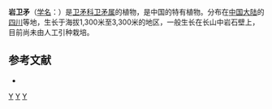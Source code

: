 {{Speciesbox 
| taxon = Euonymus saxicolus
| authority = Loes. et Rehd.
}}

'''岩卫矛'''（[[学名|学名]]：{{lang|la|''Euonymus saxicolus''}}）是[[卫矛科|卫矛科]][[卫矛属|卫矛属]]的植物，是中国的特有植物。分布在[[中国大陆|中国大陆]]的[[四川|四川]]等地，生长于海拔1,300米至3,300米的地区，一般生长在长山中岩石壁上，目前尚未由人工引种栽培。

== 参考文献 ==
<div class="references-small">
* {{cite web| url =http://www.bioinfo.cn/db05/KmzwSpecies.php?action=view&id=3124| title =岩卫矛| work =《中国高等植物数据库全库》| publisher =中国科学院微生物研究所| author =昆明植物研究所| accessdate =2009-02-23| deadurl =yes| archiveurl =https://web.archive.org/web/20160305101153/http://www.bioinfo.cn/db05/KmzwSpecies.php?action=view&id=3124| archivedate =2016-03-05}}
</div>

{{Taxonbar}}

[[Category:卫矛属|Y]]
[[Category:中國特有植物|Y]]
[[Category:四川植物|Y]]